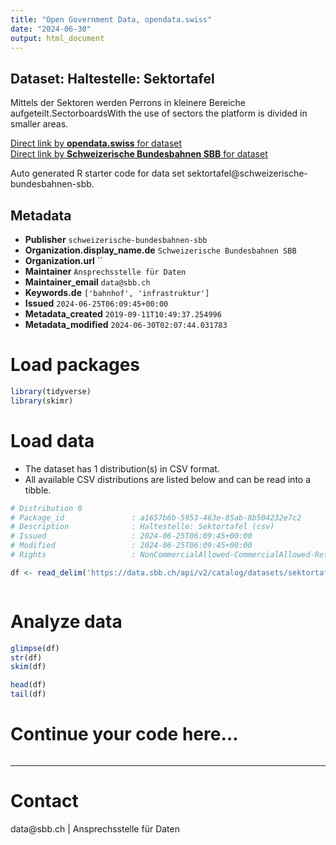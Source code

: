 ```yaml
---
title: "Open Government Data, opendata.swiss"
date: "2024-06-30"
output: html_document
---
```


## Dataset: Haltestelle: Sektortafel

Mittels der Sektoren werden Perrons in kleinere Bereiche aufgeteilt.SectorboardsWith the use of sectors the platform is divided in smaller areas.

[Direct link by **opendata.swiss** for dataset](https://opendata.swiss/de/dataset/haltestelle-sektortafel1)<br>
[Direct link by **Schweizerische Bundesbahnen SBB** for dataset](https://data.sbb.ch/explore/dataset/sektortafel/)

Auto generated R starter code for data set sektortafel@schweizerische-bundesbahnen-sbb.

## Metadata

- **Publisher** `schweizerische-bundesbahnen-sbb`
- **Organization.display_name.de** `Schweizerische Bundesbahnen SBB`
- **Organization.url** ``
- **Maintainer** `Ansprechsstelle für Daten`
- **Maintainer_email** `data@sbb.ch`
- **Keywords.de** `['bahnhof', 'infrastruktur']`
- **Issued** `2024-06-25T06:09:45+00:00`
- **Metadata_created** `2019-09-11T10:49:37.254996`
- **Metadata_modified** `2024-06-30T02:07:44.031783`


# Load packages

```r

library(tidyverse)
library(skimr)

```

# Load data

-   The dataset has 1 distribution(s) in CSV format.
-   All available CSV distributions are listed below and can be read into a tibble.

```r

# Distribution 0
# Package_id               : a1657b6b-5953-463e-85ab-8b504232e7c2
# Description              : Haltestelle: Sektortafel (csv)
# Issued                   : 2024-06-25T06:09:45+00:00
# Modified                 : 2024-06-25T06:09:45+00:00
# Rights                   : NonCommercialAllowed-CommercialAllowed-ReferenceRequired

df <- read_delim('https://data.sbb.ch/api/v2/catalog/datasets/sektortafel/exports/csv')



```

# Analyze data

```r

glimpse(df)
str(df)
skim(df)

head(df)
tail(df)

```

# Continue your code here...

```r

```

------------------------------------------------------------------------

# Contact

data@sbb.ch | Ansprechsstelle für Daten
